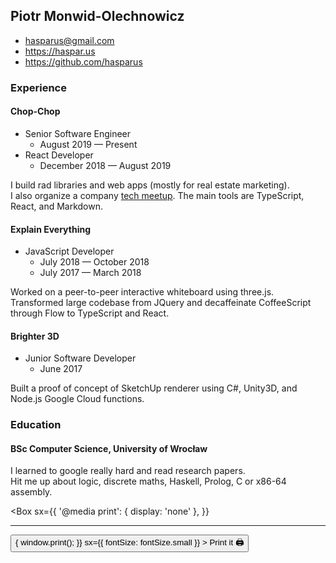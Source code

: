

<PageLayout>
<main>

## Piotr Monwid-Olechnowicz

- [hasparus@gmail.com](mailto:hasparus@gmail.com)
- https://haspar.us
- https://github.com/hasparus

### Experience

#### Chop-Chop

- Senior Software Engineer
  - August 2019 — Present
- React Developer
  - December 2018 — August 2019

I build rad libraries and web apps (mostly for real estate marketing).
I&nbsp;also&nbsp;organize a company [tech meetup][Chop-Chop Academy].
The main tools are TypeScript, React, and Markdown.

[Chop-Chop Academy]: https://www.meetup.com/pl-PL/Chop-Chop-Academy-Web-Apps

#### Explain Everything

- JavaScript Developer
  - July 2018 — October 2018   
  - July 2017 — March 2018

Worked on a peer-to-peer interactive whiteboard using
three.js. Transformed large codebase from JQuery
and decaffeinate CoffeeScript through Flow to
TypeScript and React.

#### Brighter 3D

- Junior Software Developer
  - June 2017

Built a proof of concept of SketchUp renderer using
C#, Unity3D, and Node.js Google Cloud functions.

### Education

#### BSc Computer Science, University of Wrocław

I learned to google really hard and read research papers.
Hit&nbsp;me&nbsp;up&nbsp;about&nbsp;logic, discrete maths, Haskell, Prolog,
C or x86-64 assembly.

</main>

<Box
  sx={{
    '@media print': { display: 'none' },
  }}
>
  <hr />
  <button
    onClick={() => {
      window.print();
    }}
    sx={{ fontSize: fontSize.small }}
  >
    Print it 🖨
  </button>
</Box>

</PageLayout>
